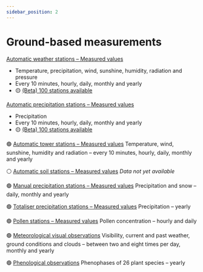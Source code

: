 ```yaml
---
sidebar_position: 2
---
```


# Ground-based measurements

[Automatic weather stations – Measured values](/a-data-groundbased/a1-automatic-weather-stations)
- Temperature, precipitation, wind, sunshine, humidity, radiation and pressure
- Every 10 minutes, hourly, daily, monthly and yearly
- 🟡 [(Beta) 100 stations available](https://data.geo.admin.ch/browser/index.html#/collections/ch.meteoschweiz.ogd-smn?.language=en)

[Automatic precipitation stations – Measured values](/a-data-groundbased/a2-automatic-precipitation-stations)
- Precipitation
- Every 10 minutes, hourly, daily, monthly and yearly
- 🟡 [(Beta) 100 stations available](https://data.geo.admin.ch/browser/index.html#/collections/ch.meteoschweiz.ogd-smn?.language=en)

🟢 [Automatic tower stations – Measured values](/a-data-groundbased/a3-automatic-tower-stations)
Temperature, wind, sunshine, humidity and radiation – every 10 minutes, hourly, daily, monthly and yearly

⚪ [Automatic soil stations – Measured values](/a-data-groundbased/a4-automatic-soil-stations)
*Data not yet available*

🟢 [Manual precipitation stations – Measured values](/a-data-groundbased/a5-manual-precipitation-stations)
Precipitation and snow – daily, monthly and yearly

🟢 [Totaliser precipitation stations – Measured values](/a-data-groundbased/a6-totaliser-precipitation-stations)
Precipitation – yearly

🟢 [Pollen stations – Measured values](/a-data-groundbased/a7-pollen-stations)
Pollen concentration – hourly and daily

🟢 [Meteorological visual observations](/a-data-groundbased/a8-meteorological-visual-observations)
Visibility, current and past weather, ground conditions and clouds – between two and eight times per day, monthly and yearly

🟢 [Phenological observations](/a-data-groundbased/a9-phenological-observations)
Phenophases of 26 plant species – yearly
